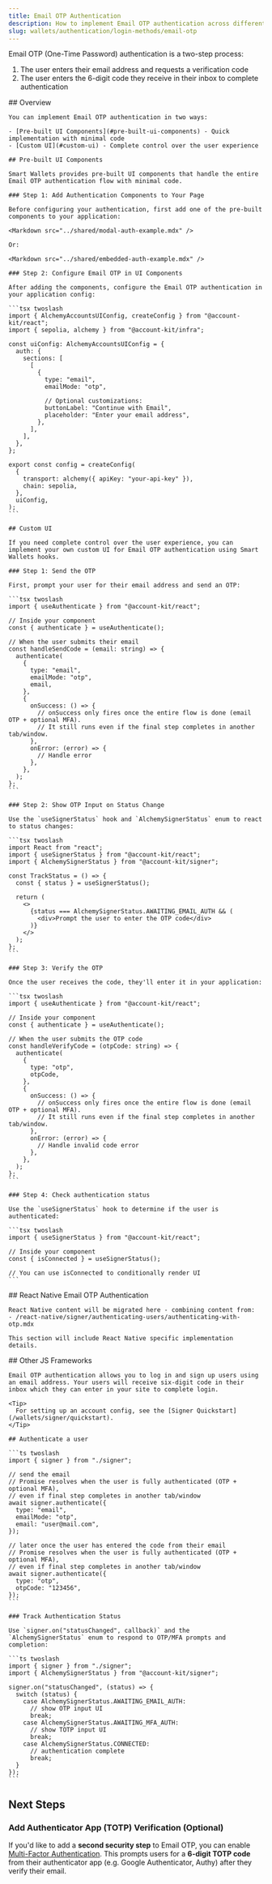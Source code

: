 ```yaml
---
title: Email OTP Authentication
description: How to implement Email OTP authentication across different frameworks
slug: wallets/authentication/login-methods/email-otp
---
```


Email OTP (One-Time Password) authentication is a two-step process:

1. The user enters their email address and requests a verification code
2. The user enters the 6-digit code they receive in their inbox to complete authentication

<Tabs>
  <Tab title="React">
    ## Overview

    You can implement Email OTP authentication in two ways:

    - [Pre-built UI Components](#pre-built-ui-components) - Quick implementation with minimal code
    - [Custom UI](#custom-ui) - Complete control over the user experience

    ## Pre-built UI Components

    Smart Wallets provides pre-built UI components that handle the entire Email OTP authentication flow with minimal code.

    ### Step 1: Add Authentication Components to Your Page

    Before configuring your authentication, first add one of the pre-built components to your application:

    <Markdown src="../shared/modal-auth-example.mdx" />

    Or:

    <Markdown src="../shared/embedded-auth-example.mdx" />

    ### Step 2: Configure Email OTP in UI Components

    After adding the components, configure the Email OTP authentication in your application config:

    ```tsx twoslash
    import { AlchemyAccountsUIConfig, createConfig } from "@account-kit/react";
    import { sepolia, alchemy } from "@account-kit/infra";

    const uiConfig: AlchemyAccountsUIConfig = {
      auth: {
        sections: [
          [
            {
              type: "email",
              emailMode: "otp",

              // Optional customizations:
              buttonLabel: "Continue with Email",
              placeholder: "Enter your email address",
            },
          ],
        ],
      },
    };

    export const config = createConfig(
      {
        transport: alchemy({ apiKey: "your-api-key" }),
        chain: sepolia,
      },
      uiConfig,
    );
    ```

    ## Custom UI

    If you need complete control over the user experience, you can implement your own custom UI for Email OTP authentication using Smart Wallets hooks.

    ### Step 1: Send the OTP

    First, prompt your user for their email address and send an OTP:

    ```tsx twoslash
    import { useAuthenticate } from "@account-kit/react";

    // Inside your component
    const { authenticate } = useAuthenticate();

    // When the user submits their email
    const handleSendCode = (email: string) => {
      authenticate(
        {
          type: "email",
          emailMode: "otp",
          email,
        },
        {
          onSuccess: () => {
            // onSuccess only fires once the entire flow is done (email OTP + optional MFA).
            // It still runs even if the final step completes in another tab/window.
          },
          onError: (error) => {
            // Handle error
          },
        },
      );
    };
    ```

    ### Step 2: Show OTP Input on Status Change

    Use the `useSignerStatus` hook and `AlchemySignerStatus` enum to react to status changes:

    ```tsx twoslash
    import React from "react";
    import { useSignerStatus } from "@account-kit/react";
    import { AlchemySignerStatus } from "@account-kit/signer";

    const TrackStatus = () => {
      const { status } = useSignerStatus();

      return (
        <>
          {status === AlchemySignerStatus.AWAITING_EMAIL_AUTH && (
            <div>Prompt the user to enter the OTP code</div>
          )}
        </>
      );
    };
    ```

    ### Step 3: Verify the OTP

    Once the user receives the code, they'll enter it in your application:

    ```tsx twoslash
    import { useAuthenticate } from "@account-kit/react";

    // Inside your component
    const { authenticate } = useAuthenticate();

    // When the user submits the OTP code
    const handleVerifyCode = (otpCode: string) => {
      authenticate(
        {
          type: "otp",
          otpCode,
        },
        {
          onSuccess: () => {
            // onSuccess only fires once the entire flow is done (email OTP + optional MFA).
            // It still runs even if the final step completes in another tab/window.
          },
          onError: (error) => {
            // Handle invalid code error
          },
        },
      );
    };
    ```

    ### Step 4: Check authentication status

    Use the `useSignerStatus` hook to determine if the user is authenticated:

    ```tsx twoslash
    import { useSignerStatus } from "@account-kit/react";

    // Inside your component
    const { isConnected } = useSignerStatus();

    // You can use isConnected to conditionally render UI
    ```
  </Tab>
  <Tab title="React Native">
    ## React Native Email OTP Authentication

    React Native content will be migrated here - combining content from:
    - /react-native/signer/authenticating-users/authenticating-with-otp.mdx

    This section will include React Native specific implementation details.
  </Tab>
  <Tab title="JavaScript">
    ## Other JS Frameworks

    Email OTP authentication allows you to log in and sign up users using an email address. Your users will receive six-digit code in their inbox which they can enter in your site to complete login.

    <Tip>
      For setting up an account config, see the [Signer Quickstart](/wallets/signer/quickstart).
    </Tip>

    ## Authenticate a user

    ```ts twoslash
    import { signer } from "./signer";

    // send the email
    // Promise resolves when the user is fully authenticated (OTP + optional MFA),
    // even if final step completes in another tab/window
    await signer.authenticate({
      type: "email",
      emailMode: "otp",
      email: "user@mail.com",
    });

    // later once the user has entered the code from their email
    // Promise resolves when the user is fully authenticated (OTP + optional MFA),
    // even if final step completes in another tab/window
    await signer.authenticate({
      type: "otp",
      otpCode: "123456",
    });
    ```

    ### Track Authentication Status

    Use `signer.on("statusChanged", callback)` and the `AlchemySignerStatus` enum to respond to OTP/MFA prompts and completion:

    ```ts twoslash
    import { signer } from "./signer";
    import { AlchemySignerStatus } from "@account-kit/signer";

    signer.on("statusChanged", (status) => {
      switch (status) {
        case AlchemySignerStatus.AWAITING_EMAIL_AUTH:
          // show OTP input UI
          break;
        case AlchemySignerStatus.AWAITING_MFA_AUTH:
          // show TOTP input UI
          break;
        case AlchemySignerStatus.CONNECTED:
          // authentication complete
          break;
      }
    });
    ```
  </Tab>
</Tabs>

## Next Steps

### Add Authenticator App (TOTP) Verification (Optional)

If you'd like to add a **second security step** to Email OTP, you can enable [Multi-Factor Authentication](/wallets/react/mfa/setup-mfa). This prompts users for a **6-digit TOTP code** from their authenticator app (e.g. Google Authenticator, Authy) after they verify their email.
